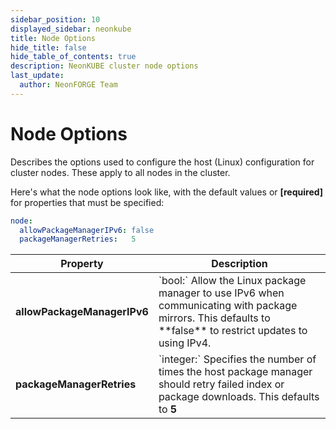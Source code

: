 ```yaml
---
sidebar_position: 10
displayed_sidebar: neonkube
title: Node Options
hide_title: false
hide_table_of_contents: true
description: NeonKUBE cluster node options
last_update:
  author: NeonFORGE Team
---
```



# Node Options

Describes the options used to configure the host (Linux) configuration for
cluster nodes. These apply to all nodes in the cluster.

Here's what the node options look like, with the default values or
**[required]** for properties that must be specified:

```yaml
node:
  allowPackageManagerIPv6: false
  packageManagerRetries:   5
```

<table>
    <thead>
    <th>Property</th>
    <th>Description</th>
    </thead>
    <tr>
        <td>
        <b>allowPackageManagerIPv6</b>
        </td>
        <td>
        `bool:` Allow the Linux package manager to use IPv6 when communicating
        with package mirrors. This defaults to **false** to restrict updates to
        using IPv4.
        </td>
    </tr>
    <tr>
        <td>
        <b>packageManagerRetries</b>
        </td>
        <td>
        `integer:` Specifies the number of times the host package manager should
        retry failed index or package downloads. This defaults to <b>5</b>
        </td>
    </tr>
</table>

